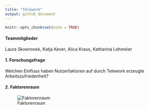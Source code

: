 ```yaml
---
title: "Telework"
output: github_document
---
```


```r
knitr::opts_chunk$set(echo = TRUE)
```

#### Teammitglieder
Laura Skowronek, Katja Kever, Alica Kraus, Katharina Lehmeier

#### 1. Forschungsfrage
Welchen Einfluss haben Nutzerfaktoren auf durch Telework erzeugte Arbeitszufriedenheit?


#### 2. Faktorenraum
![Faktorenraum](images/FaktorenraumNEU.png)